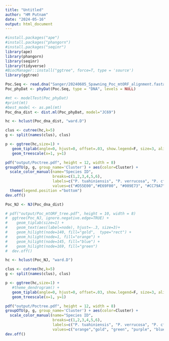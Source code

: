 ```yaml
---
title: "Untitled"
author: "HM Putnam"
date: "2024-05-16"
output: html_document
---
```


```r
#install.packages("ape")
#install.packages("phangorn")
#install.packages("seqinr")
library(ape)
library(phangorn)
library(seqinr)
library(tidyverse)
#BiocManager::install("ggtree", force=T, type = 'source')
library(ggtree)
```

```r
Poc.Seq <- read.dna("Sanger/20240605_Spawning_Poc_mtORF_alignment.fasta", format="fasta")
Poc_phyDat <- phyDat(Poc.Seq, type = "DNA", levels = NULL)

#mt <- modelTest(Poc_phyDat)
#print(mt)
#best_model <- as.pml(mt)
Poc_dna_dist <- dist.ml(Poc_phyDat, model="JC69")

hc <- hclust(Poc_dna_dist, "ward.D")

clus <- cutree(hc,k=5)
g <- split(names(clus), clus)

p <- ggtree(hc,size=1) + 
   geom_tiplab(angle=0, hjust=0, offset=.03, show.legend=F, size=3, align=TRUE)+
   geom_treescale(x=1, y=1)

pdf("output/Poctree.pdf", height = 12, width = 8)
groupOTU(p, g, group_name='Cluster') + aes(color=Cluster) + 
  scale_color_manual(name="Species ID",
                     breaks=c(1,2,3,4,5,6), 
                     labels=c("P. tuahiniensis", "P. verrucosa", "P. cf. effusa", "P. meandrina", "P. meandrina", "NA"),
                     values=c("#D55E00","#E69F00", "#009E73", "#CC79A7", "#0072B2", "gray"))+
  theme(legend.position ="bottom")
dev.off()
```


```r

Poc_NJ <- NJ(Poc_dna_dist)

# pdf("output/Poc_mtORF_tree.pdf", height = 10, width = 8)
#  ggtree(Poc_NJ, ignore.negative.edge=TRUE) + 
#    geom_tiplab(size=1) +
#    geom_text(aes(label=node), hjust=-.3, size=3)+
#    geom_hilight(node=140, fill="gold",  type="rect") + 
#    geom_hilight(node=1, fill="orange") + 
#    geom_hilight(node=145, fill="blue") + 
#    geom_hilight(node=169, fill="green") 
#  dev.off()

hc <- hclust(Poc_NJ, "ward.D")

clus <- cutree(hc,k=5)
g <- split(names(clus), clus)

p <- ggtree(hc,size=1) + 
   #theme_dendrogram() +
   geom_tiplab(angle=0, hjust=0, offset=.03, show.legend=F, size=3, align=TRUE)+
   geom_treescale(x=1, y=1)

pdf("output/Poctree.pdf", height = 12, width = 8)
groupOTU(p, g, group_name='Cluster') + aes(color=Cluster) + 
  scale_color_manual(name="Species ID",
                     breaks=c(1,2,3,4,5,6), 
                     labels=c("P. tuahiniensis", "P. verrucosa", "P. cf. effusa", "P. meandrina", "P. meandrina", "NA"),
                     values=c("orange","gold", "green", "purple", "blue", "gray"))
dev.off()

```

